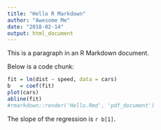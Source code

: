 ```yaml
---
title: "Hello R Markdown"
author: "Awesome Me"
date: "2018-02-14"
output: html_document
---
```


This is a paragraph in an R Markdown document.

Below is a code chunk:

```r
fit = lm(dist ~ speed, data = cars)
b   = coef(fit)
plot(cars)
abline(fit)
#rmarkdown::render('Hello.Rmd', 'pdf_document')
```

The slope of the regression is `r b[1]`.






